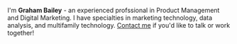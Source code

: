 I'm **Graham Bailey** - an experienced profssional in Product Management and Digital Marketing. I have specialties in marketing technology, data analysis, and multifamily technology. [Contact me](/contact) if you'd like to talk or work together!